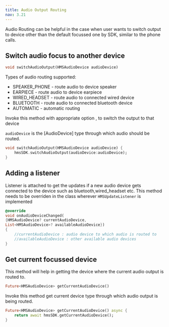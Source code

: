 ---
title: Audio Output Routing
nav: 3.21
---

Audio Routing can be helpful in the case when user wants to switch output to device other than the default focussed one by SDK,
similar to the phone calls.

## Switch audio focus to another device

```dart
void switchAudioOutput(HMSAudioDevice audioDevice)
```

Types of audio routing supported:

* SPEAKER_PHONE   - route audio to device speaker
* EARPIECE  - route audio to device earpiece
* WIRED_HEADSET     - route audio to connected wired device
* BLUETOOTH - route audio to connected bluetooth device
* AUTOMATIC - automatic routing

Invoke this method with appropriate option , to switch the output to that device

`audioDevice` is the [AudioDevice] type through which audio should be routed.

```dart
void switchAudioOutput(HMSAudioDevice audioDevice) {
    hmsSDK.switchAudioOutput(audioDevice:audioDevice);
}
```

## Adding a listener

Listener is attached to get the updates if a new audio device gets connected to the device such as bluetooth,wired_headset etc.
This method needs to be overriden in the class wherever `HMSUpdateListener` is implemented

```dart
@override
void onAudioDeviceChanged(
{HMSAudioDevice? currentAudioDevice,
List<HMSAudioDevice>? availableAudioDevice})
{
    //currentAudioDevice : audio device to which audio is routed to
    //availableAudioDevice : other available audio devices
}
```

## Get current focussed device

This method will help in getting the device where the current audio output is routed to.

```dart
Future<HMSAudioDevice> getCurrentAudioDevice()
```

Invoke this method get current device type through which audio output is being routed.

```dart
Future<HMSAudioDevice> getCurrentAudioDevice() async {
    return await hmsSDK.getCurrentAudioDevice();
}
```
